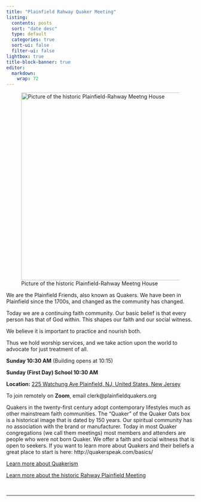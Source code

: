 ```yaml
---
title: "Plainfield Rahway Quaker Meeting"
listing:
  contents: posts
  sort: "date desc"
  type: default
  categories: true
  sort-ui: false
  filter-ui: false
lightbox: true
title-block-banner: true
editor: 
  markdown: 
    wrap: 72
---
```


![Picture of the historic Plainfield-Rahway Meetng House](images/PlainfieldMeetingHouse.png){width=500}

We are the Plainfield Friends, also known as Quakers. We have been in
Plainfield since the 1700s, and changed as the community has changed.

Today we are a continuing faith community. Our basic belief is that
every person has that of God within. This shapes our faith and our
social witness. 

We believe it is important to practice and nourish both.


Thus we hold worship services, and we take action upon the world to
advocate for just treatment of all.

::: {.callout-tip title="Worship with Us!"}

**Sunday 10:30 AM** (Building opens at 10:15)

**Sunday (First Day) School 10:30 AM **

**Location:**
[225 Watchung Ave Plainfield, NJ, United States, New Jersey](https://maps.app.goo.gl/VutTE3G3TwLKkwvp9)

To join remotely on **Zoom**, email clerk@plainfieldquakers.org


::::

Quakers in the twenty-first century adopt contemporary lifestyles much
as other mainstream faith communities. The “Quaker” of the Quaker Oats
box is a historical image that is dated by 150 years. Our spiritual
community has no association with the brand or manufacturer. Today in
most Quaker congregations (we call them meetings) most members and
attenders are people who were not born Quaker. We offer a faith and
social witness that is open to seekers. If you want to learn more about
Quakers and their beliefs a great place to start is here:
http://quakerspeak.com/basics/

[Learn more about Quakerism](resource-aboutquakerinsight.html)     

[Learn more about the historic Rahway Plainfield Meeting](resource-aboutmeeting.html)

<br>

***



